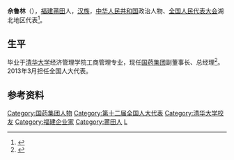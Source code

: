 '''佘鲁林'''（{{bd|1956年||}}），[[福建|福建]][[莆田|莆田]]人，[[汉族|汉族]]，[[中华人民共和国|中华人民共和国]]政治人物、[[全国人民代表大会|全国人民代表大会]]湖北地区代表<ref>{{cite web|author=新华网|title=第十一届全国人大代表|url=http://news.xinhuanet.com/ziliao/2008-03/03/content_7708230.htm?node=36628|publisher=新华网|accessdate=2014-01-07|archive-date=2014-01-10|archive-url=https://web.archive.org/web/20140110211415/http://news.xinhuanet.com/ziliao/2008-03/03/content_7708230.htm?node=36628|dead-url=no}}</ref>。

==生平==
毕业于[[清华大学|清华大学]]经济管理学院工商管理专业，现任[[国药集团|国药集团]]副董事长、总经理<ref>{{cite web|title=全国人大代表信息-佘鲁林|publisher=全国人大网|3=|url=http://210.82.31.1:8084/delegate/viewDelegate.action?dbid=121590|accessdate=2015-03-14|archive-url=https://web.archive.org/web/20150402121807/http://www.npc.gov.cn/delegate/viewDelegate.action?dbid=121590|archive-date=2015-04-02|dead-url=yes}}</ref>。2013年3月担任全国人大代表。

== 参考资料 ==
{{reflist}}
{{中国政治人物小作品}}

{{DEFAULTSORT:S}}
[[Category:国药集团人物|Category:国药集团人物]]
[[Category:第十二届全国人大代表|Category:第十二届全国人大代表]]
[[Category:清华大学校友|Category:清华大学校友]]
[[Category:福建企业家|Category:福建企业家]]
[[Category:莆田人|Category:莆田人]]
[[Category:佘姓|L]]